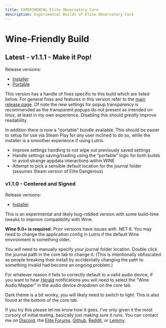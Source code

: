 ```yaml
---
title: EXPERIMENTAL Elite Observatory Core
description: Experimental Builds of Elite Observatory Core
---
```


# Wine-Friendly Build

## Latest - v1.1.1 - Make it Pop!

Release versions:
  * [Installer](https://xjph.net/Observatory/1.1.1/WINE-ObservatorySetup.exe)
  * [Portable](https://xjph.net/Observatory/1.1.1/WINE-ObservatoryPortable.zip)

This version has a handle of fixes specific to this build which are listed below. For general fixes and features in this version refer to the [main release page](/release). Of note the new settings for popup transparency is recommended as the transparent popups do not present as intended on linux, at least in my own experience. Disabling this should *greatly* improve readability.

In addition there is now a "portable" bundle available. This should be easier to setup for use via Steam Play for any user inclined to do so, while the installer is a smoother experience if using Lutris.

- Improve settings handling to not wipe out previously saved settings
- Handle settings saving/loading using the "portable" logic for both builds to avoid strange appdata interactions within WINE
- Attempt to pick a sensible default location for the journal folder (assumes Steam version of Elite Dangerous)

### v1.1.0 - Centered and Signed

Release versions:
  * [Installer](https://xjph.net/Observatory/ObservatoryWineSetup.exe)

This is an experimental and likely bug-riddled version with some build-time tweaks to improve compatibility with Wine.

**Wine 9.0+ is required.** Prior versions have issues with .NET 8. You may need to change the application config in Lutris if the default Wine environment is something older.

You *will* need to manually specify your journal folder location. Double click the journal path in the core tab to change it. (This is intentionally obfuscated as people breaking their install by accidentally changing the path to something invalid had become an ongoing problem.)

For whatever reason it fails to correctly default to a valid audio device, if you want to hear [Herald](/usage/plugins/herald) notifications you will need to select the "Wine Audio Mapper" in the audio device dropdown on the core tab.

Dark theme is a bit wonky, you will likely need to switch to light. This is also found at the bottom of the core tab.

If you try this please let me know how it goes. I've only given it the most cursory of initial testing, basically just making sure it runs. You can contact me on [Discord](https://discord.gg/RAFDHsY), the [Elite Forums](https://forums.frontier.co.uk/threads/elite-observatory-search-your-journal-for-potentially-interesting-objects-or-notify-you-of-new-ones-on-the-fly-while-exploring.521544/), [Github](https://github.com/Xjph/ObservatoryCore), [Reddit](https://www.reddit.com/user/Xjph/), or [Lemmy](https://lemmy.ca/u/vithigar).